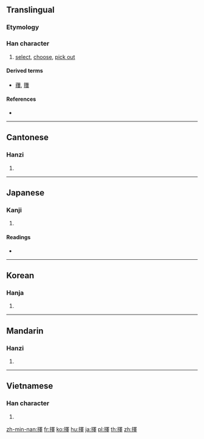==Translingual==
{{Han simplified forms|擇|択|择}}

===Etymology===
{{Han compound|手|睪|c1=s|c2=p|t1=hand|ls=psc}}

===Han character===
{{Han char|rn=64|rad=手|as=13|sn=16|four=56041|canj=QWLJ|ids=⿰扌睪}}

# [[select]], [[choose]], [[pick out]]

====Derived terms====
* [[蘀]], [[籜]]

====References====
* {{Han ref|kx=0458.050|dkj=12796|dj=0806.220|hdz=31969.040|uh=64C7|ud=25799|bh=BEDC|bd=48860}}

----

==Cantonese==

===Hanzi===
{{yue-hanzi|jyut=zaak6|y=jaak6|sim=择}}

# {{defn|lang=yue|sort=手13}}

----

==Japanese==

===Kanji===
{{ja-kanji|grade=|rs=手13|style=ky|shin=択}}

# {{defn|lang=ja|sort=手13}}

====Readings====
* {{ja-readings|on=[[たく]] (taku), [[えき]] (eki)|kun=[[えらぶ]] (erabu), [[やぶれる]] (yabureru)}}

----

==Korean==

===Hanja===
{{ko-hanja|hangeul=택|eumhun=|rv=taek|mr=t'aek|y=thayk}}

# {{defn|lang=ko|sort=手13}}

----

==Mandarin==

===Hanzi===
{{cmn-hanzi|sim=择|pin=[[zé]] ([[ze2]])|wg=tse<sup>2</sup>}}

# {{defn|lang=cmn|sort=手13}}

----

==Vietnamese==

===Han character===
{{vi-hantu|[[trạch]]|rs=手13}}

# {{defn|lang=vi|sort=手13}}

[[zh-min-nan:擇]]
[[fr:擇]]
[[ko:擇]]
[[hu:擇]]
[[ja:擇]]
[[pl:擇]]
[[th:擇]]
[[zh:擇]]